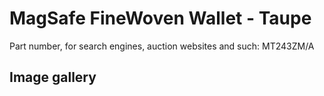 
# MagSafe FineWoven Wallet - Taupe

Part number, for search engines, auction websites and such: MT243ZM/A

## Image gallery

<div style={{ width: '100%', maxWidth: '768px' }}>
<GalleryComponent
    images={[
      {
        original: "/everysource/MT243.webp",
        thumbnail: "/everypreview/MT243.webp",
      },
      {
        original: "/everysource/MT243_AV1.webp",
        thumbnail: "/everypreview/MT243_AV1.webp",
      },
      {
        original: "/everysource/MT243_AV2.webp",
        thumbnail: "/everypreview/MT243_AV2.webp",
      },
      {
        original: "/everysource/MT243_AV3.webp",
        thumbnail: "/everypreview/MT243_AV3.webp",
      },
      {
        original: "/everysource/MT243_AV4.webp",
        thumbnail: "/everypreview/MT243_AV4.webp",
      }
    ]}
  />
</div>